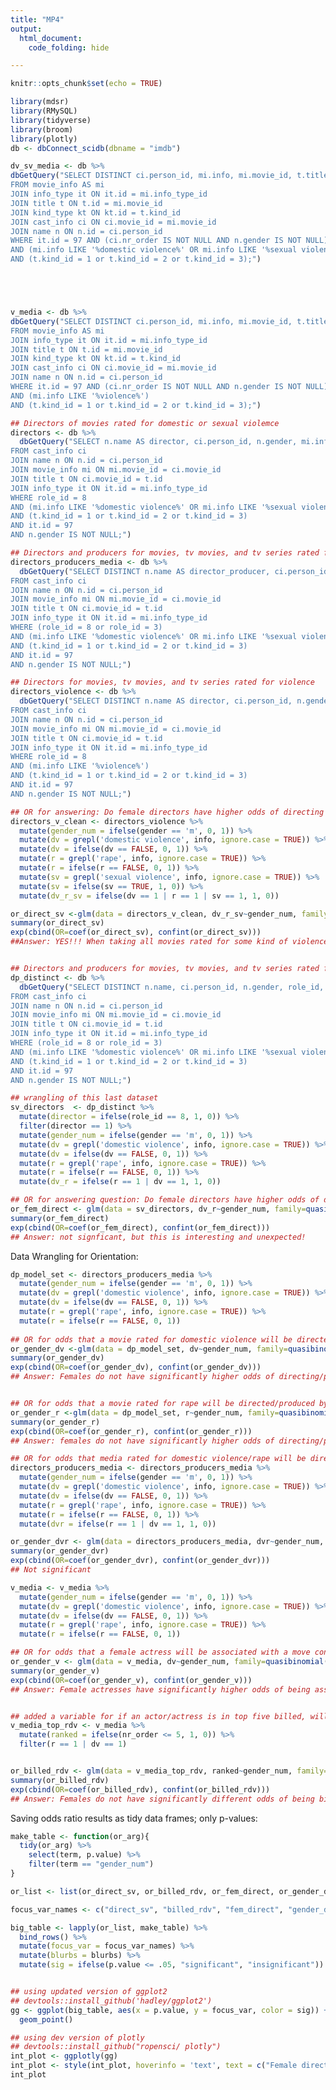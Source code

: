 ```yaml
---
title: "MP4"
output: 
  html_document:
    code_folding: hide

---
```


```r
knitr::opts_chunk$set(echo = TRUE)
```

```r
library(mdsr)
library(RMySQL)
library(tidyverse)
library(broom)
library(plotly)
db <- dbConnect_scidb(dbname = "imdb")
```

```r

dv_sv_media <- db %>%
dbGetQuery("SELECT DISTINCT ci.person_id, mi.info, mi.movie_id, t.title, n.name, n.gender, ci.nr_order 
FROM movie_info AS mi 
JOIN info_type it ON it.id = mi.info_type_id  
JOIN title t ON t.id = mi.movie_id
JOIN kind_type kt ON kt.id = t.kind_id
JOIN cast_info ci ON ci.movie_id = mi.movie_id
JOIN name n ON n.id = ci.person_id
WHERE it.id = 97 AND (ci.nr_order IS NOT NULL AND n.gender IS NOT NULL) 
AND (mi.info LIKE '%domestic violence%' OR mi.info LIKE '%sexual violence%')
AND (t.kind_id = 1 or t.kind_id = 2 or t.kind_id = 3);")





v_media <- db %>%
dbGetQuery("SELECT DISTINCT ci.person_id, mi.info, mi.movie_id, t.title, n.name, n.gender, ci.nr_order 
FROM movie_info AS mi 
JOIN info_type it ON it.id = mi.info_type_id  
JOIN title t ON t.id = mi.movie_id
JOIN kind_type kt ON kt.id = t.kind_id
JOIN cast_info ci ON ci.movie_id = mi.movie_id
JOIN name n ON n.id = ci.person_id
WHERE it.id = 97 AND (ci.nr_order IS NOT NULL AND n.gender IS NOT NULL) 
AND (mi.info LIKE '%violence%')
AND (t.kind_id = 1 or t.kind_id = 2 or t.kind_id = 3);")

## Directors of movies rated for domestic or sexual violemce
directors <- db %>%
  dbGetQuery("SELECT n.name AS director, ci.person_id, n.gender, mi.info, t.title
FROM cast_info ci
JOIN name n ON n.id = ci.person_id
JOIN movie_info mi ON mi.movie_id = ci.movie_id
JOIN title t ON ci.movie_id = t.id
JOIN info_type it ON it.id = mi.info_type_id 
WHERE role_id = 8
AND (mi.info LIKE '%domestic violence%' OR mi.info LIKE '%sexual violence%' OR mi.info LIKE '%rape%' OR mi.info LIKE '%sexual assault%')
AND (t.kind_id = 1 or t.kind_id = 2 or t.kind_id = 3)
AND it.id = 97
AND n.gender IS NOT NULL;")

## Directors and producers for movies, tv movies, and tv series rated for sexual or domestic violence
directors_producers_media <- db %>%
  dbGetQuery("SELECT DISTINCT n.name AS director_producer, ci.person_id, n.gender, mi.info, t.title
FROM cast_info ci
JOIN name n ON n.id = ci.person_id
JOIN movie_info mi ON mi.movie_id = ci.movie_id
JOIN title t ON ci.movie_id = t.id
JOIN info_type it ON it.id = mi.info_type_id 
WHERE (role_id = 8 or role_id = 3)
AND (mi.info LIKE '%domestic violence%' OR mi.info LIKE '%sexual violence%' OR mi.info LIKE '%rape%' OR mi.info LIKE '%sexual assault%')
AND (t.kind_id = 1 or t.kind_id = 2 or t.kind_id = 3)
AND it.id = 97
AND n.gender IS NOT NULL;")

## Directors for movies, tv movies, and tv series rated for violence
directors_violence <- db %>%
  dbGetQuery("SELECT DISTINCT n.name AS director, ci.person_id, n.gender, mi.info, t.title
FROM cast_info ci
JOIN name n ON n.id = ci.person_id
JOIN movie_info mi ON mi.movie_id = ci.movie_id
JOIN title t ON ci.movie_id = t.id
JOIN info_type it ON it.id = mi.info_type_id 
WHERE role_id = 8
AND (mi.info LIKE '%violence%')
AND (t.kind_id = 1 or t.kind_id = 2 or t.kind_id = 3)
AND it.id = 97
AND n.gender IS NOT NULL;")

## OR for answering: Do female directors have higher odds of directing a movie rated for a type of sexual violence than male directors?
directors_v_clean <- directors_violence %>%
  mutate(gender_num = ifelse(gender == 'm', 0, 1)) %>%
  mutate(dv = grepl('domestic violence', info, ignore.case = TRUE)) %>%
  mutate(dv = ifelse(dv == FALSE, 0, 1)) %>%
  mutate(r = grepl('rape', info, ignore.case = TRUE)) %>%
  mutate(r = ifelse(r == FALSE, 0, 1)) %>%
  mutate(sv = grepl('sexual violence', info, ignore.case = TRUE)) %>%
  mutate(sv = ifelse(sv == TRUE, 1, 0)) %>%
  mutate(dv_r_sv = ifelse(dv == 1 | r == 1 | sv == 1, 1, 0))

or_direct_sv <-glm(data = directors_v_clean, dv_r_sv~gender_num, family=quasibinomial(link="logit"))
summary(or_direct_sv)
exp(cbind(OR=coef(or_direct_sv), confint(or_direct_sv)))
##Answer: YES!!! When taking all movies rated for some kind of violence, female directors have significantly higher odds of being associated with a movie rated for domestic violence, rape, or sexual violence


## Directors and producers for movies, tv movies, and tv series rated for sexual or domestic violence, distinguished by role type
dp_distinct <- db %>%
  dbGetQuery("SELECT DISTINCT n.name, ci.person_id, n.gender, role_id, mi.info, t.title
FROM cast_info ci
JOIN name n ON n.id = ci.person_id
JOIN movie_info mi ON mi.movie_id = ci.movie_id
JOIN title t ON ci.movie_id = t.id
JOIN info_type it ON it.id = mi.info_type_id 
WHERE (role_id = 8 or role_id = 3)
AND (mi.info LIKE '%domestic violence%' OR mi.info LIKE '%sexual violence%' OR mi.info LIKE '%rape%' OR mi.info LIKE '%sexual assault%')
AND (t.kind_id = 1 or t.kind_id = 2 or t.kind_id = 3)
AND it.id = 97
AND n.gender IS NOT NULL;")

## wrangling of this last dataset
sv_directors  <- dp_distinct %>%
  mutate(director = ifelse(role_id == 8, 1, 0)) %>%
  filter(director == 1) %>%
  mutate(gender_num = ifelse(gender == 'm', 0, 1)) %>%
  mutate(dv = grepl('domestic violence', info, ignore.case = TRUE)) %>%
  mutate(dv = ifelse(dv == FALSE, 0, 1)) %>%
  mutate(r = grepl('rape', info, ignore.case = TRUE)) %>%
  mutate(r = ifelse(r == FALSE, 0, 1)) %>%
  mutate(dv_r = ifelse(r == 1 | dv == 1, 1, 0))

## OR for answering question: Do female directors have higher odds of directing films rated for rape/domestic violence out of movies containing sexual violence? 
or_fem_direct <- glm(data = sv_directors, dv_r~gender_num, family=quasibinomial(link="logit"))
summary(or_fem_direct)
exp(cbind(OR=coef(or_fem_direct), confint(or_fem_direct)))
## Answer: not signficant, but this is interesting and unexpected! 
```


Data Wrangling for Orientation: 
```r

dp_model_set <- directors_producers_media %>%
  mutate(gender_num = ifelse(gender == 'm', 0, 1)) %>%
  mutate(dv = grepl('domestic violence', info, ignore.case = TRUE)) %>%
  mutate(dv = ifelse(dv == FALSE, 0, 1)) %>%
  mutate(r = grepl('rape', info, ignore.case = TRUE)) %>%
  mutate(r = ifelse(r == FALSE, 0, 1))
  
## OR for odds that a movie rated for domestic violence will be directed/produced by a female (out of movies rated for types of sexual violence)
or_gender_dv <-glm(data = dp_model_set, dv~gender_num, family=quasibinomial(link="logit"))
summary(or_gender_dv)
exp(cbind(OR=coef(or_gender_dv), confint(or_gender_dv)))
## Answer: Females do not have significantly higher odds of directing/producing a movie rated for domestic violence out of movies rated fro types of sexual violence. 


## OR for odds that a movie rated for rape will be directed/produced by a female (out of movies rated for types of sexual violence)
or_gender_r <-glm(data = dp_model_set, r~gender_num, family=quasibinomial(link="logit"))
summary(or_gender_r)
exp(cbind(OR=coef(or_gender_r), confint(or_gender_r)))
## Answer: females do not have significantly higher odds of directing/producing a movie rated for rape out of movies rated for all types of sexual violence. 

## OR for odds that media rated for domestic violence/rape will be directed/produced by a female (out of media rated for all types of violence)
directors_producers_media <- directors_producers_media %>%
  mutate(gender_num = ifelse(gender == 'm', 0, 1)) %>%
  mutate(dv = grepl('domestic violence', info, ignore.case = TRUE)) %>%
  mutate(dv = ifelse(dv == FALSE, 0, 1)) %>%
  mutate(r = grepl('rape', info, ignore.case = TRUE)) %>%
  mutate(r = ifelse(r == FALSE, 0, 1)) %>%
  mutate(dvr = ifelse(r == 1 | dv == 1, 1, 0))

or_gender_dvr <- glm(data = directors_producers_media, dvr~gender_num, family=quasibinomial(link = "logit"))
summary(or_gender_dvr)
exp(cbind(OR=coef(or_gender_dvr), confint(or_gender_dvr)))
## Not significant

v_media <- v_media %>%
  mutate(gender_num = ifelse(gender == 'm', 0, 1)) %>%
  mutate(dv = grepl('domestic violence', info, ignore.case = TRUE)) %>%
  mutate(dv = ifelse(dv == FALSE, 0, 1)) %>%
  mutate(r = grepl('rape', info, ignore.case = TRUE)) %>%
  mutate(r = ifelse(r == FALSE, 0, 1))

## OR for odds that a female actress will be associated with a move containing domestic violence (out of all movies rated for violence)
or_gender_v <- glm(data = v_media, dv~gender_num, family=quasibinomial(link="logit"))
summary(or_gender_v)
exp(cbind(OR=coef(or_gender_v), confint(or_gender_v)))
## Answer: Female actresses have significantly higher odds of being associated with a movie rated for domestic violence than male actors


## added a variable for if an actor/actress is in top five billed, will be using for analysis of following question: Among movies rated for rape/domestic violence, are women more or less likely to be billed highly?
v_media_top_rdv <- v_media %>%
  mutate(ranked = ifelse(nr_order <= 5, 1, 0)) %>%
  filter(r == 1 | dv == 1)


or_billed_rdv <- glm(data = v_media_top_rdv, ranked~gender_num, family=quasibinomial(link="logit"))
summary(or_billed_rdv)
exp(cbind(OR=coef(or_billed_rdv), confint(or_billed_rdv)))
## Answer: Females do not have significantly different odds of being billed highly in movies rated for rape/domestic violence than male actors
```

Saving odds ratio results as tidy data frames; only p-values:
```r

make_table <- function(or_arg){
  tidy(or_arg) %>%
    select(term, p.value) %>%
    filter(term == "gender_num")
}

or_list <- list(or_direct_sv, or_billed_rdv, or_fem_direct, or_gender_dv, or_gender_dvr, or_gender_r, or_gender_v)

focus_var_names <- c("direct_sv", "billed_rdv", "fem_direct", "gender_dv", "gender_dvr", "gender_r", "gender_v")

big_table <- lapply(or_list, make_table) %>%
  bind_rows() %>%
  mutate(focus_var = focus_var_names) %>%
  mutate(blurbs = blurbs) %>%
  mutate(sig = ifelse(p.value <= .05, "significant", "insignificant"))


## using updated version of ggplot2
## devtools::install_github('hadley/ggplot2')
gg <- ggplot(big_table, aes(x = p.value, y = focus_var, color = sig)) +
  geom_point()

## using dev version of plotly
## devtools::install_github("ropensci/ plotly")
int_plot <- ggplotly(gg)
int_plot <- style(int_plot, hoverinfo = 'text', text = c("Female directors have 3.43x higher odds of being associated with on-screen media rated for sexual violence than male directors, out of all movies rated for violence.",  "Female actresses do not have significantly greater odds of being billed highly (<5) in on-screen media rated for rape or domestic violence than male actors.", "Female directors do not have significantly greater odds of being associated with on-screen media rated for domestic violence, out of movies rated for sexual violence.", "Female directors/producers do not have significantly greater odds of being associated with on-screen media rated for domestic violence, out of media rated for sexual violence.", "Insert gender_r blurb", "Female directors/producers do not have significantly greater odds of being associated with on-screen media rated for domestic violence or rape, out of media rated for violence.",   "Female actresses have significantly greater odds of being associated with on-screen media rated for domestic violence than male actors, out of media rated for violence."))
int_plot
```


